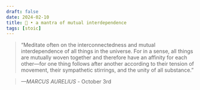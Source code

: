 ```yaml
---
draft: false 
date: 2024-02-10
title: 🗿 • a mantra of mutual interdependence
tags: [stoic]
---
```


>  “Meditate often on the interconnectedness and mutual interdependence of all things in the universe. For in a sense, all things are mutually woven together and therefore have an affinity for each other—for one thing follows after another according to their tension of movement, their sympathetic stirrings, and the unity of all substance.”

> *—MARCUS AURELIUS* - October 3rd